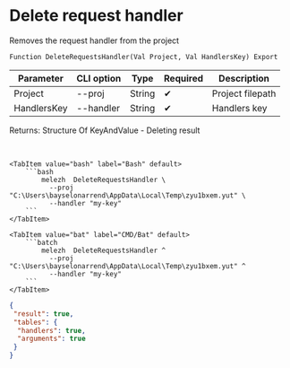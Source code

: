 ﻿---
sidebar_position: 4
description: Delete request handler and other functions to work with Melezh in the Open Integration Package, a free open-source integration library for 1C:Enterprise 8, OneScript and CLI
keywords: [1C, 1С, 1С:Enterprise, 1С:Enterprise 8.3, API, Integration, Services, Exchange, OneScript, CLI]
---


# Delete request handler
 Removes the request handler from the project



`Function DeleteRequestsHandler(Val Project, Val HandlersKey) Export`

  | Parameter | CLI option | Type | Required | Description |
  |-|-|-|-|-|
  | Project | --proj | String | &#x2714; | Project filepath |
  | HandlersKey | --handler | String | &#x2714; | Handlers key |

  
  Returns:  Structure Of KeyAndValue - Deleting result

<br/>



 

 <Tabs>
  
    <TabItem value="bash" label="Bash" default>
        ```bash
            melezh  DeleteRequestsHandler \
              --proj "C:\Users\bayselonarrend\AppData\Local\Temp\zyu1bxem.yut" \
              --handler "my-key"
        ```
    </TabItem>
  
    <TabItem value="bat" label="CMD/Bat" default>
        ```batch
            melezh  DeleteRequestsHandler ^
              --proj "C:\Users\bayselonarrend\AppData\Local\Temp\zyu1bxem.yut" ^
              --handler "my-key"
        ```
    </TabItem>
</Tabs>

```json title="Result"
{
 "result": true,
 "tables": {
  "handlers": true,
  "arguments": true
 }
}
```
